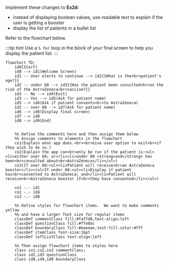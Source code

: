 

Implement these changes to **Ex2d**:

* instead of displaying boolean values, use readable text to explain if the user is getting a booster
* display the list of patients in a bullet list

Refer to the flowchart below.

:::tip hint
Use a `% for` loop in the <DisplayGlossaryItem item='subquestion' /> block
of your final screen to help you display the patient list.
:::

```mermaid
flowchart TD;
    id0[Start]
    id0 --> id1(Welcome Screen)
    id1 -- User elects to continue --> id2{{What is the<br>patient's age?}}
    id2 -- under 60 --> id3{{Has the patient been consulted<br>on the risk of the AstraZeneca<br>vaccine?}}
    id3 -- No --> id4(Exit)
    id3 -- Yes --> id5(Ask for patient name)
    id5 --> id6(Ask if patient consents<br>to AstraZeneca)
    id2 -- over 60 --> id7(Ask for patient name)
    id6 --> id8(Display final screen)
    id7 --> id8
    id8 --> id9[End]


    %% Define the comments here and then assign them below
    %% Assign comments to elements in the flowchart
    co1(Explain what app does.<br><br>Give user option to exit<br>if they wish to do so.)
    co2(Explain the app can<br>only be run if the patient is:<ul><li>either over 60; or</li><li>under 60 <strong>and</strong> has been<br>consulted about<br>AstraZeneca</li></ul>)
    co3(If over 60:<ul><li>Patient will receive<br>an AstraZeneca booster</li></ul>If under 60:<ul><li>Display if patient has<br>consented to AstraZeneca; and</li><li>Patient will receive<br>AstraZeneca booster if<br>they have consented</li></ul>)

    co1 -.- id1
    co2 -.- id4
    co3 -.- id8

    %% Define styles for flowchart items.  We want to make comments yellow
    %% and have a larger font size for regular items
    classDef commentClass fill:#faffd6,text-align:left
    classDef questionClass fill:#ffe6bc
    classDef boundaryClass fill:#eeeeee,text-fill-color:#fff
    classDef itemClass font-size:16pt
    classDef leftListClass text-align:left

    %% Then assign flowchart items to styles here
    class co1,co2,co3 commentClass; 
    class id2,id3 questionClass
    class id0,id4,id9 boundaryClass
```
